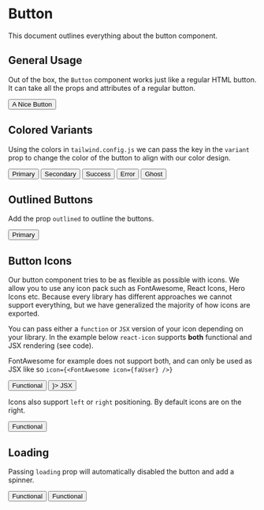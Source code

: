 
<Meta title="Core Components/Button" component={Button} />

# Button

This document outlines everything about the button component.

## **General Usage**

Out of the box, the `Button` component works just like a regular HTML button. It can take all the props and attributes of a regular button.

<Canvas withSource="open">
    <Button>A Nice Button</Button>
</Canvas>

## **Colored Variants**

Using the colors in `tailwind.config.js` we can pass the key in the `variant` prop to change the color of the button to align with our color design.

<Canvas withSource="open">
    <Button variant="primary">Primary</Button>
    <Button variant="secondary">Secondary</Button>
    <Button variant="success">Success</Button>
    <Button variant="error">Error</Button>
    <Button variant="ghost">Ghost</Button>
</Canvas>

## **Outlined Buttons**

Add the prop `outlined` to outline the buttons.

<Canvas withSource="open">
    <Button variant="primary" outlined>
        Primary
    </Button>
</Canvas>

## **Button Icons**

Our button component tries to be as flexible as possible with icons. We allow you to use any icon pack such as FontAwesome, React Icons, Hero Icons etc.
Because every library has different approaches we cannot support everything, but we have generalized the majority of how icons are exported.

You can pass either a `function` or `JSX` version of your icon depending on your library. In the example below `react-icon` supports **both** functional and JSX rendering (see code).

FontAwesome for example does not support both, and can only be used as JSX like so `icon={<FontAwesome icon={faUser} />}`

<Canvas withSource="open">
    <Button variant="primary" icon={AiFillHome}>
        Functional
    </Button>
    <Button variant="ghost" icon={<AiFillHome />}>
        JSX
    </Button>
</Canvas>

Icons also support `left` or `right` positioning. By default icons are on the right.

<Canvas withSource="open">
    <Button variant="ghost" icon={AiFillHome} iconPosition="left">
        Functional
    </Button>
</Canvas>

## **Loading**

Passing `loading` prop will automatically disabled the button and add a spinner.

<Canvas withSource="open">
    <Button variant="primary" loading>
        Functional
    </Button>
    <Button variant="ghost" loading>
        Functional
    </Button>
</Canvas>

